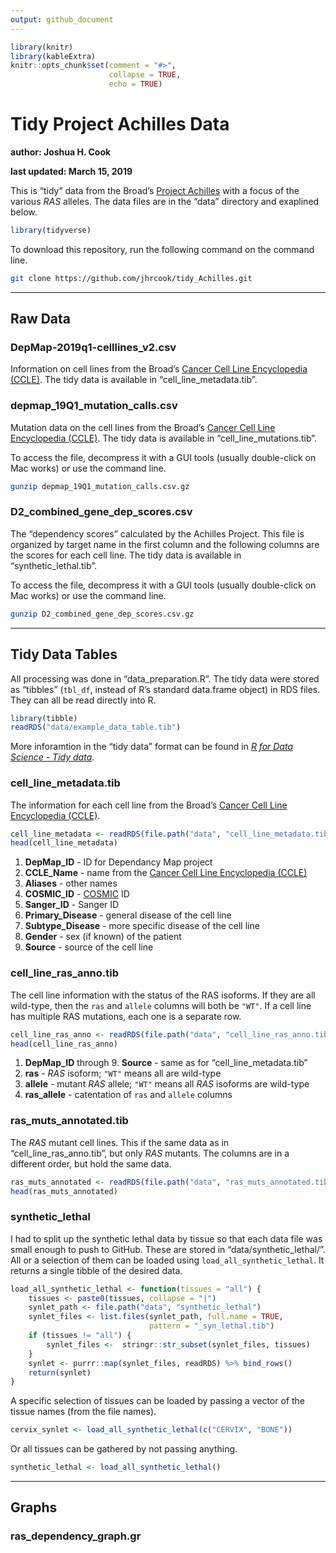 ```yaml
---
output: github_document
---
```


<!-- README.md is generated from README.Rmd. Please edit that file -->

```r
library(knitr)
library(kableExtra)
knitr::opts_chunk$set(comment = "#>",
                      collapse = TRUE,
                      echo = TRUE)
```

# Tidy Project Achilles Data

**author: Joshua H. Cook**

**last updated: March 15, 2019**

This is "tidy" data from the Broad's [Project Achilles](https://depmap.org/portal/achilles/) with a focus of the various *RAS* alleles. The data files are in the "data" directory and exaplined below.

```r
library(tidyverse)
```

To download this repository, run the following command on the command line.

```bash
git clone https://github.com/jhrcook/tidy_Achilles.git
```

---

## Raw Data

### DepMap-2019q1-celllines_v2.csv

Information on cell lines from the Broad's [Cancer Cell Line Encyclopedia (CCLE)](https://portals.broadinstitute.org/ccle). The tidy data is available in "cell_line_metadata.tib".

### depmap_19Q1_mutation_calls.csv

Mutation data on the cell lines from the Broad's [Cancer Cell Line Encyclopedia (CCLE)](https://portals.broadinstitute.org/ccle). The tidy data is available in "cell_line_mutations.tib".

To access the file, decompress it with a GUI tools (usually double-click on Mac works) or use the command line.

```bash
gunzip depmap_19Q1_mutation_calls.csv.gz
```

### D2_combined_gene_dep_scores.csv

The "dependency scores" calculated by the Achilles Project. This file is organized by target name in the first column and the following columns are the scores for each cell line. The tidy data is available in "synthetic_lethal.tib".

To access the file, decompress it with a GUI tools (usually double-click on Mac works) or use the command line.

```bash
gunzip D2_combined_gene_dep_scores.csv.gz
```

---

## Tidy Data Tables

All processing was done in "data_preparation.R". The tidy data were stored as "tibbles" (`tbl_df`, instead of R's standard data.frame object) in RDS files. They can all be read directly into R.

```r
library(tibble)
readRDS("data/example_data_table.tib")
```

More inforamtion in the "tidy data" format can be found in [*R for Data Science - Tidy data*](https://r4ds.had.co.nz/tidy-data.html). 

### cell_line_metadata.tib

The information for each cell line from the Broad's [Cancer Cell Line Encyclopedia (CCLE)](https://portals.broadinstitute.org/ccle).

```r
cell_line_metadata <- readRDS(file.path("data", "cell_line_metadata.tib"))
head(cell_line_metadata)
```

1. **DepMap_ID** - ID for Dependancy Map project
2. **CCLE_Name** - name from the [Cancer Cell Line Encyclopedia (CCLE)](https://portals.broadinstitute.org/ccle)
3. **Aliases** - other names
4. **COSMIC_ID** - [COSMIC](https://cancer.sanger.ac.uk/cosmic) ID
5. **Sanger_ID** - Sanger ID
6. **Primary_Disease** - general disease of the cell line
7. **Subtype_Disease** - more specific disease of the cell line
8. **Gender** - sex (if known) of the patient
9. **Source** - source of the cell line

### cell_line_ras_anno.tib

The cell line information with the status of the RAS isoforms. If they are all wild-type, then the `ras` and `allele` columns will both be `"WT"`. If a cell line has multiple RAS mutations, each one is a separate row.

```r
cell_line_ras_anno <- readRDS(file.path("data", "cell_line_ras_anno.tib"))
head(cell_line_ras_anno)
```

1. **DepMap_ID** through 9. **Source** - same as for "cell_line_metadata.tib"
10. **ras** - *RAS* isoform; `"WT"` means all are wild-type
11. **allele** - mutant *RAS* allele; `"WT"` means all *RAS* isoforms are wild-type
12. **ras_allele** - catentation of `ras` and  `allele` columns

### ras_muts_annotated.tib

The *RAS* mutant cell lines. This if the same data as in "cell_line_ras_anno.tib", but only *RAS* mutants. The columns are in  a different order, but hold the same data.

```r
ras_muts_annotated <- readRDS(file.path("data", "ras_muts_annotated.tib"))
head(ras_muts_annotated)
```

### synthetic_lethal

I had to split up the synthetic lethal data by tissue so that each data file was small enough to push to GitHub. These are stored in "data/synthetic_lethal/". All or a selection of them can be loaded using `load_all_synthetic_lethal`. It returns a single tibble of the desired data.

```r
load_all_synthetic_lethal <- function(tissues = "all") {
    tissues <- paste0(tissues, collapse = "|")
    synlet_path <- file.path("data", "synthetic_lethal")
    synlet_files <- list.files(synlet_path, full.name = TRUE,
                               pattern = "_syn_lethal.tib")
    if (tissues != "all") {
        synlet_files <-  stringr::str_subset(synlet_files, tissues)
    }
    synlet <- purrr::map(synlet_files, readRDS) %>% bind_rows()
    return(synlet)
}
```

A specific selection of tissues can be loaded by passing a vector of the tissue names (from the file names).

```r
cervix_synlet <- load_all_synthetic_lethal(c("CERVIX", "BONE"))
```

Or all tissues can be gathered by not passing anything.

```r
synthetic_lethal <- load_all_synthetic_lethal()
```

---

## Graphs

### ras_dependency_graph.gr
